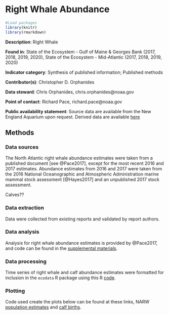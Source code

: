 # Right Whale Abundance 


```{r,  echo = F, message=F}

#Load packages
library(knitr)
library(rmarkdown)

```
**Description**: Right Whale

**Found in**: State of the Ecosystem - Gulf of Maine & Georges Bank (2017, 2018, 2019, 2020), State of the Ecosystem - Mid-Atlantic (2017, 2018, 2019, 2020)

**Indicator category**: Synthesis of published information; Published methods

**Contributor(s)**: Christopher D. Orphanides
  
**Data steward**: Chris Orphanides, chris.orphanides@noaa.gov
  
**Point of contact**: Richard Pace, richard.pace@noaa.gov
  
**Public availability statement**: Source data are available from the New England Aquarium upon request. Derived data are available [here](http://comet.nefsc.noaa.gov/erddap/tabledap/protected_species_soe_v1.html)

## Methods

### Data sources
The North Atlantic right whale abundance estimates were taken from a published document [see @Pace2017], except for the most recent 2016 and 2017 estimates. Abundance estimates from 2016 and 2017 were taken from the 2016 National Oceanographic and Atmospheric Administration marine mammal stock assessment [@Hayes2017] and an unpublished 2017 stock assessment.

Calves??

### Data extraction 
Data were collected from existing reports and validated by report authors. 

### Data analysis
Analysis for right whale abundance estimates is provided by @Pace2017, and code can be found in the [supplemental materials](https://onlinelibrary.wiley.com/action/downloadSupplement?doi=10.1002%2Fece3.3406&file=ece33406-sup-0001-SupInfo.docx). 

### Data processing

Time series of right whale  and calf abundance estimates were formatted for inclusion in the `ecodata` R package using this R [code](https://github.com/NOAA-EDAB/ecodata/blob/master/data-raw/get_narw.R).



### Plotting
Code used create the plots below can be found at these links, NARW [population estimates](https://github.com/NOAA-EDAB/ecodata/blob/master/chunk-scripts/macrofauna.Rmd-NARW-abundance.R) and [calf births](https://github.com/NOAA-EDAB/ecodata/blob/master/chunk-scripts/macrofauna.Rmd-NARW-calf-abundance.R).


```{r, code = readLines("https://raw.githubusercontent.com/NOAA-EDAB/ecodata/master/chunk-scripts/macrofauna.Rmd-NARW-abundance.R"), fig.cap="North Atlantic right whale population estimates shown with 95% credible intervals.",echo = F, message=F, warning=F,  fig.pos='H', fig.height = 4.5, fig.width=7}

```


```{r, code = readLines("https://raw.githubusercontent.com/NOAA-EDAB/ecodata/master/chunk-scripts/macrofauna.Rmd-NARW-calf-abundance.R"), fig.cap="North Atlantic right whale calf births.",echo = F, message=F, warning=F,  fig.pos='H', fig.height = 4.5, fig.width=7}

```

